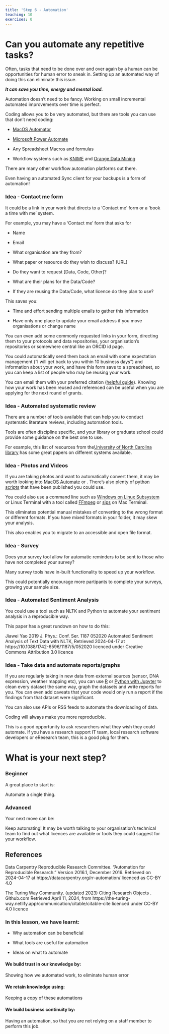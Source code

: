 ```yaml
---
title: 'Step 6 - Automation'
teaching: 10
exercises: 0
---
```


# Can you automate any repetitive tasks?

Often, tasks that need to be done over and over again by a
human can be opportunities for human error to sneak in. Setting up an automated way of doing this can eliminate this issue. 


***It can save you time, energy and mental load.***


Automation doesn't need to be fancy. Working on small incremental automated improvements over time is perfect.


Coding allows you to be very automated, but there are tools you can use that don't need coding:

 - [MacOS Automator](https://support.apple.com/en-au/guide/automator/welcome/mac)

 - [Microsoft Power Automate](https://powerautomate.microsoft.com/en-us/blog/automate-tasks-with-power-automate-desktop-for-windows-10-no-additional-cost/)

 - Any Spreadsheet Macros and formulas

 - Workflow systems such as [KNIME](https://www.knime.com/) and [Orange Data Mining](https://orangedatamining.com/)


There are many other workflow automation platforms out there.

Even having an automated Sync client for your backups is a form of automation!


::::::::::::::::::::::::::::::::::::::::::::::: challenge

### Idea - Contact me form

It could be a link in your work that directs to a 'Contact me' form or a 'book a time with me' system. 

For example, you may have a 'Contact me' form that asks for 

 - Name

 - Email

 - What organisation are they from? 

 - What paper or resource do they wish to discuss? (URL)

 - Do they want to request [Data, Code, Other]?

 - What are their plans for the Data/Code?

 - If they are reusing the Data/Code, what licence do they plan to use?

This saves you:

- Time and effort sending multiple emails to gather this information

- Have only one place to update your email address if you move organisations or change name

You can even add some commonly requested links in your form, directing them to your protocols and data repositories, your organisation's repositories or somewhere central like an ORCID id page. 

You could automatically send them back an email with some expectation management ("I will get back to you within 10 business days") and information about your work, and have this form save to a spreadsheet, so you can keep a list of people who may be reusing your work. 

You can email them with your preferred citation ([helpful guide](https://the-turing-way.netlify.app/communication/citable/citable-cite)). Knowing how your work has been reused and referenced can be useful when you are applying for the next round of grants.

:::::::::::::::::::::::::::::::::::::::::::::::

::::::::::::::::::::::::::::::::::::::::::::::: challenge

### Idea - Automated systematic review

There are a number of tools available that can help you to conduct systematic literature reviews, including automation tools. 

Tools are often discipline specific, and your library or graduate school could provide some guidance on the best one to use.

For example, this list of resources from the[ University of North Carolina library](https://guides.lib.unc.edu/automation) has some great papers on different systems available.


::::::::::::::::::::::::::::::::::::::::::::::: 

::::::::::::::::::::::::::::::::::::::::::::::: challenge

### Idea - Photos and Videos

If you are taking photos and want to automatically convert them, it may be worth looking into [MacOS Automate](https://www.apple.com/sg/pro/photo/automation/renameconvertcaption.html) or . There's also plenty of [python scripts](https://github.com/andrewning/sortphotos) that have been published you could use. 

You could also use a command line such as [Windows on Linux Subsystem](https://learn.microsoft.com/en-us/windows/wsl/install) or Linux Terminal with a tool called [FFmpeg](https://ffmpeg.org/ffmpeg.html) or [sips](https://ss64.com/mac/sips.html) on Mac Terminal.

This eliminates potential manual mistakes of converting to the wrong format or different formats. If you have mixed formats in your folder, it may skew your analysis.

This also enables you to migrate to an accessible and open file format.

::::::::::::::::::::::::::::::::::::::::::::::: 


::::::::::::::::::::::::::::::::::::::::::::::: challenge

### Idea - Survey

Does your survey tool allow for automatic reminders to be sent to those who have not completed your survey?

Many survey tools have in-built functionality to speed up your workflow. 

This could potentially encourage more partipants to complete your surveys, growing your sample size. 

::::::::::::::::::::::::::::::::::::::::::::::: 

::::::::::::::::::::::::::::::::::::::::::::::: challenge

### Idea - Automated Sentiment Analysis

You could use a tool such as NLTK and Python to automate your sentiment analysis in a reproducible way.

This paper has a great rundown on how to do this:

Jiawei Yao 2019 J. Phys.: Conf. Ser. 1187 052020 Automated Sentiment Analysis of Text Data with NLTK, Retrieved 2024-04-17 at https://10.1088/1742-6596/1187/5/052020 licenced under Creative Commons Attribution 3.0 licence

::::::::::::::::::::::::::::::::::::::::::::::: 



::::::::::::::::::::::::::::::::::::::::::::::: challenge

### Idea - Take data and automate reports/graphs

If you are regularly taking in new data from external sources (sensor, DNA expression, weather mapping etc), you can use [R](https://kbroman.org/knitr_knutshell/) or [Python with Jupyter](https://docs.jupyter.org/en/latest/) to clean every dataset the same way, graph the datasets and write reports for you. You can even add caveats that your code would only run a report if the findings from that dataset were significant.

You can also use APIs or RSS feeds to automate the downloading of data.

Coding will always make you more reproducible.


::::::::::::::::::::::::::::::::::::::::::::::: 


::::::::::::::::::::::::::::::::::::::::::::::: instructor

This is a good opportunity to ask researchers what they wish they could automate. If you have a research support IT team, local research software developers or eResearch team, this is a good plug for them. 

::::::::::::::::::::::::::::::::::::::::::::::: 

# What is your next step?

::: tab 

### Beginner

A great place to start is:


Automate a single thing. 


### Advanced

Your next move can be:

Keep automating! It may be worth talking to your organisation's technical team to find out what licences are available or tools they could suggest for your workflow.


:::



::::::::::::::::::::::::::::::::::::::::::::::: callout

## References


Data Carpentry Reproducible Research Committee. "Automation for Reproducible Research." Version 2016.1, December 2016. Retrieved on 2024-04-17 at https://datacarpentry.org/rr-automation/ licenced as CC-BY 4.0

The Turing Way Community. (updated 2023) Citing Research Objects . Github.com Retrieved April 11, 2024, from https://the-turing-way.netlify.app/communication/citable/citable-cite licenced under CC-BY 4.0 licence


:::::::::::::::::::::::::::::::::::::::::::::::

::::::::::::::::::::::::::::::::::::::::::::::: keypoints

### In this lesson, we have learnt:

- Why automation can be beneficial

- What tools are useful for automation

- Ideas on what to automate


#### We build trust in our knowledge by:

Showing how we automated work, to eliminate human error


#### We retain knowledge using:

Keeping a copy of these automations



#### We build business continuity by:

Having an automation, so that you are not relying on a staff member to perform this job. 

:::::::::::::::::::::::::::::::::::::::::::::::